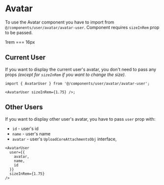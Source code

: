 
# Avatar

To use the Avatar component you have to import from `@/components/user/avatar/avatar-user`.
Component requires `sizeInRem` prop to be passed.

<Callout type="info" emoji="ℹ️">
  1rem === 16px
</Callout>

## Current User

If you want to display the current user's avatar, you don't need to pass any props _(except for `sizeInRem` if you want to change the size)_.

```tsx
import { AvatarUser } from '@/components/user/avatar/avatar-user';

<AvatarUser sizeInRem={1.75} />;
```

## Other Users

If you want to display other user's avatar, you have to pass `user` prop with:

- `id` - user's id
- `name` - user's name
- `avatar` - user's `UploadCoreAttachmentsObj` interface,

```tsx
<AvatarUser
  user={{
    avatar,
    name,
    id
  }}
  sizeInRem={1.75}
/>
```
